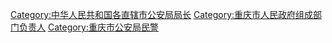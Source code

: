 [[Category:中华人民共和国各直辖市公安局局长|Category:中华人民共和国各直辖市公安局局长]]
[[Category:重庆市人民政府组成部门负责人|Category:重庆市人民政府组成部门负责人]]
[[Category:重庆市公安局民警|Category:重庆市公安局民警]]